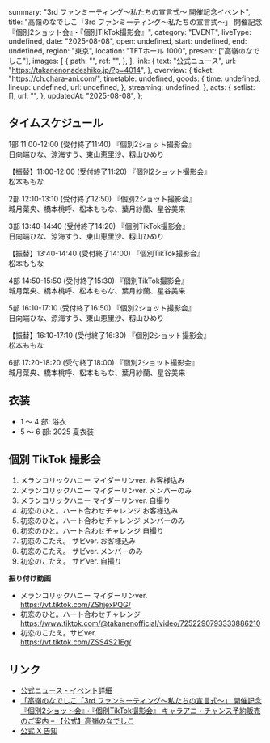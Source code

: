   summary: "3rd ファンミーティング〜私たちの宣言式〜 開催記念イベント",
  title:
    "高嶺のなでしこ「3rd ファンミーティング〜私たちの宣言式〜」 開催記念 『個別2ショット会』・『個別TikTok撮影会』",
  category: "EVENT",
  liveType: undefined,
  date: "2025-08-08",
  open: undefined,
  start: undefined,
  end: undefined,
  region: "東京",
  location: "TFTホール 1000",
  present: ["高嶺のなでしこ"],
  images: [
    {
      path: "",
      ref: "",
    },
  ],
  link: {
    text: "公式ニュース",
    url: "https://takanenonadeshiko.jp/?p=4014",
  },
  overview: {
    ticket: "https://ch.chara-ani.com/",
    timetable: undefined,
    goods: {
      time: undefined,
      lineup: undefined,
      url: undefined,
    },
    streaming: undefined,
  },
  acts: {
    setlist: [],
    url: "",
  },
  updatedAt: "2025-08-08",
};

## タイムスケジュール

1部 11:00-12:00 (受付終了11:40) 『個別2ショット撮影会』<br/>
日向端ひな、涼海すう、東山恵里沙、籾山ひめり

【振替】11:00-12:00 (受付終了11:20) 『個別2ショット撮影会』<br/>
松本ももな

2部 12:10-13:10 (受付終了12:50) 『個別2ショット撮影会』<br/>
城月菜央、橋本桃呼、松本ももな、葉月紗蘭、星谷美来

3部 13:40-14:40 (受付終了14:20) 『個別TikTok撮影会』<br/>
日向端ひな、涼海すう、東山恵里沙、籾山ひめり

【振替】13:40-14:40 (受付終了14:00) 『個別TikTok撮影会』<br/>
松本ももな

4部 14:50-15:50 (受付終了15:30) 『個別TikTok撮影会』<br/>
城月菜央、橋本桃呼、松本ももな、葉月紗蘭、星谷美来

5部 16:10-17:10 (受付終了16:50) 『個別2ショット撮影会』<br/>
日向端ひな、涼海すう、東山恵里沙、籾山ひめり

【振替】16:10-17:10 (受付終了16:30) 『個別2ショット撮影会』<br/>
松本ももな

6部 17:20-18:20 (受付終了18:00) 『個別2ショット撮影会』<br/>
城月菜央、橋本桃呼、松本ももな、葉月紗蘭、星谷美来

## 衣装

- 1 〜 4 部: 浴衣
- 5 〜 6 部: 2025 夏衣装

## 個別 TikTok 撮影会

1. メランコリックハニー マイダーリンver. お客様込み
1. メランコリックハニー マイダーリンver. メンバーのみ
1. メランコリックハニー マイダーリンver. 自撮り
1. 初恋のひと。ハート合わせチャレンジ お客様込み
1. 初恋のひと。ハート合わせチャレンジ メンバーのみ
1. 初恋のひと。ハート合わせチャレンジ 自撮り
1. 初恋のこたえ。 サビver. お客様込み
1. 初恋のこたえ。 サビver. メンバーのみ
1. 初恋のこたえ。 サビver. 自撮り

**振り付け動画**

- メランコリックハニー マイダーリンver.<br/>
  https://vt.tiktok.com/ZShjexPQG/
- 初恋のひと。ハート合わせチャレンジ<br/>
  https://www.tiktok.com/@takanenofficial/video/7252290793333886210
- 初恋のこたえ。サビver.<br/>
  https://vt.tiktok.com/ZSS4S21Eg/

## リンク

- [公式ニュース - イベント詳細](https://takanenonadeshiko.jp/?p=4116)
- [「高嶺のなでしこ「3rd ファンミーティング〜私たちの宣言式〜」 開催記念 『個別2ショット会』・『個別TikTok撮影会』 キャラアニ・チャンス予約販売のご案内 – 【公式】高嶺のなでしこ](https://takanenonadeshiko.jp/?p=4014)
- [公式 X 告知](https://x.com/takanenofficial/status/1944678308719046765)
